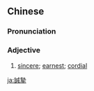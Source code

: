 {{also|诚挚}}
==Chinese==
{{zh-forms|s=诚挚}}

===Pronunciation===
{{zh-pron
|m=chéngzhì
|c=sing4 zi3
|cat=a
}}

===Adjective===
{{zh-adj}}

# [[sincere]]; [[earnest]]; [[cordial]]

[[ja:誠摯]]